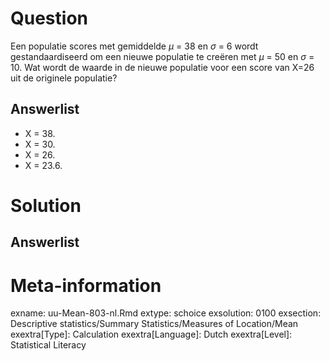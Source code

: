 
Question
========
  
Een populatie scores met gemiddelde $\mu$ = 38 en $\sigma$ = 6 wordt gestandaardiseerd om een nieuwe populatie te creëren met $\mu$ = 50 en $\sigma$ = 10. Wat wordt de waarde in de nieuwe populatie voor een score van X=26 uit de originele populatie?
  
Answerlist
----------
* X = 38.
* X = 30. 
* X = 26.
* X = 23.6.



Solution
========
  


Answerlist
----------



Meta-information
================
exname: uu-Mean-803-nl.Rmd
extype: schoice
exsolution: 0100
exsection: Descriptive statistics/Summary Statistics/Measures of Location/Mean
exextra[Type]: Calculation
exextra[Language]: Dutch
exextra[Level]: Statistical Literacy
